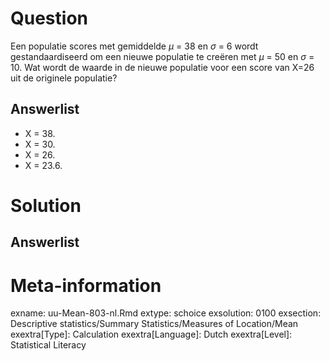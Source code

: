 
Question
========
  
Een populatie scores met gemiddelde $\mu$ = 38 en $\sigma$ = 6 wordt gestandaardiseerd om een nieuwe populatie te creëren met $\mu$ = 50 en $\sigma$ = 10. Wat wordt de waarde in de nieuwe populatie voor een score van X=26 uit de originele populatie?
  
Answerlist
----------
* X = 38.
* X = 30. 
* X = 26.
* X = 23.6.



Solution
========
  


Answerlist
----------



Meta-information
================
exname: uu-Mean-803-nl.Rmd
extype: schoice
exsolution: 0100
exsection: Descriptive statistics/Summary Statistics/Measures of Location/Mean
exextra[Type]: Calculation
exextra[Language]: Dutch
exextra[Level]: Statistical Literacy
